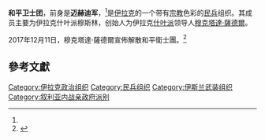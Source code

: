 '''和平卫士团'''，前身是'''迈赫迪军'''，<ref name=xh20171212/>是[[伊拉克|伊拉克]]的一个带有[[宗教|宗教]]色彩的[[民兵|民兵]]组织。其成员主要为伊拉克什叶派穆斯林，创始人为伊拉克[[什叶派|什叶派]]领导人[[穆克塔達·薩德爾|穆克塔達·薩德爾]]。

2017年12月11日，穆克塔達·薩德爾宣佈解散和平衛士團。<ref name=xh20171212>{{Cite news |url=http://news.xinhuanet.com/world/2017-12/12/c_1122094277.htm |title=伊拉克什叶派宗教领袖萨德尔宣布解散下属武装 |publisher=新華網 |date=2017-12-12 |accessdate=2018-01-12 |archive-date=2018-01-12 |archive-url=https://web.archive.org/web/20180112160639/http://news.xinhuanet.com/world/2017-12/12/c_1122094277.htm |dead-url=no }}</ref>

==參考文獻==
{{Reflist}}

{{mil-stub}}

[[Category:伊拉克政治组织|Category:伊拉克政治组织]]
[[Category:民兵组织|Category:民兵组织]]
[[Category:伊斯兰武装组织|Category:伊斯兰武装组织]]
[[Category:叙利亚内战亲政府派别|Category:叙利亚内战亲政府派别]]